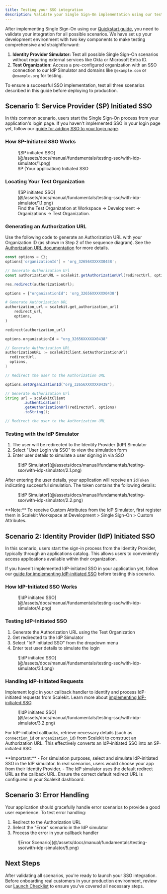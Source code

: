 ```yaml
---
title: Testing your SSO integration
description: Validate your Single Sign-On implementation using our test environment
---
```



After implementing Single Sign-On using our [Quickstart guide](/manual/sso-quickstart/), you need to validate your integration for all possible scenarios. We have set up your development environment with two key components to make testing comprehensive and straightforward:

1. **Identity Provider Simulator:** Test all possible Single Sign-On scenarios without requiring external services like Okta or Microsoft Entra ID.
2. **Test Organization:** Access a pre-configured organization with an SSO connection to our IdP Simulator and domains like `@example.com` or `@example.org` for testing.

To ensure a successful SSO implementation, test all three scenarios described in this guide before deploying to production.

## Scenario 1: Service Provider (SP) Initiated SSO

In this common scenario, users start the Single Sign-On process from your application's login page. If you haven't implemented SSO in your login page yet, follow our [guide for adding SSO to your login page](/manual/getting-started/installation).

### How SP-Initiated SSO Works

<figure>
  ![SP initiated SSO](@/assets/docs/manual/fundamentals/testing-sso/with-idp-simulator/1.png)
  <figcaption>SP (Your application) Initiated SSO</figcaption>
</figure>

### Locating Your Test Organization

<figure>
  ![SP initiated SSO](@/assets/docs/manual/fundamentals/testing-sso/with-idp-simulator/1.1.png)
  <figcaption>
    Find the Test Organization at Workspace → Development → Organizations → Test Organization.
  </figcaption>
</figure>

### Generating an Authorization URL

Use the following code to generate an Authorization URL with your Organization ID (as shown in Step 2 of the sequence diagram). See the [Authorization URL documentation](/manual/getting-started/authenticate-users) for more details.

<Tabs syncKey="language-preference">
<TabItem value="nodejs" label="Node.js">

```js
const options = {};
options['organizationId'] = 'org_32656XXXXXX0438';

// Generate Authorization Url
const authorizationURL = scalekit.getAuthorizationUrl(redirectUrl, options);

res.redirect(authorizationUrl);
```

</TabItem>

<TabItem value="python" label="Python">

```py
options = {"organizationId": 'org_32656XXXXXX0438'}

# Generate Authorization URL
authorization_url = scalekit.get_authorization_url(
    redirect_url,
    options,
)

redirect(authorization_url)
```

</TabItem>

<TabItem value="go" label="Go">

```go
options.organizationId = "org_32656XXXXXX0438"

// Generate Authorization URL
authorizationURL := scalekitClient.GetAuthorizationUrl(
  redirectUrl,
  options,
)

// Redirect the user to the Authorization URL
```

</TabItem>
<TabItem value="java" label="Java">

```java
options.setOrganizationId("org_32656XXXXXX0438");

// Generate Authorization Url
String url = scalekitClient
        .authentication()
        .getAuthorizationUrl(redirectUrl, options)
        .toString();

// Redirect the user to the Authorization URL
```

</TabItem>
</Tabs>

### Testing with the IdP Simulator

1. The user will be redirected to the Identity Provider (IdP) Simulator
2. Select "User Login via SSO" to view the simulation form
3. Enter user details to simulate a user signing in via SSO

<figure>
  ![IdP Simulator](@/assets/docs/manual/fundamentals/testing-sso/with-idp-simulator/2.1.png)
</figure>

After entering the user details, your application will receive an `idToken` indicating successful simulation. The token contains the following details:

<figure>
  ![IdP Simulator](@/assets/docs/manual/fundamentals/testing-sso/with-idp-simulator/2.2.png)
</figure>

<Aside>
**Note:** To receive Custom Attributes from the IdP Simulator, first register them in Scalekit Workspace at Development > Single Sign-On > Custom Attributes.
</Aside>

## Scenario 2: Identity Provider (IdP) Initiated SSO

In this scenario, users start the sign-in process from the Identity Provider, typically through an applications catalog. This allows users to conveniently access applications available within their organization.

If you haven't implemented IdP-initiated SSO in your application yet, follow our [guide for implementing IdP-initiated SSO](/guides/product/idp-init-sso) before testing this scenario.

### How IdP-Initiated SSO Works

<figure className="limited-width">
  ![IdP initiated SSO](@/assets/docs/manual/fundamentals/testing-sso/with-idp-simulator/4.png)
</figure>

### Testing IdP-Initiated SSO

1. Generate the Authorization URL using the Test Organization
2. Get redirected to the IdP Simulator
3. Select "IdP initiated SSO" from the dropdown menu
4. Enter test user details to simulate the login

<figure className="limited-width">
  ![IdP initiated SSO](@/assets/docs/manual/fundamentals/testing-sso/with-idp-simulator/3.1.png)
</figure>

### Handling IdP-Initiated Requests

Implement logic in your callback handler to identify and process IdP-initiated requests from Scalekit. Learn more about [implementing IdP-initiated SSO](/guides/product/idp-init-sso).

<figure>
  ![IdP initiated SSO](@/assets/docs/manual/fundamentals/testing-sso/with-idp-simulator/3.2.png)
</figure>

For IdP-initiated callbacks, retrieve necessary details (such as `connection_id` or `organization_id`) from Scalekit to construct an Authorization URL. This effectively converts an IdP-initiated SSO into an SP-initiated SSO.

<Aside>
**Important:**
- For simulation purposes, select and simulate IdP-initiated SSO in the IdP simulator. In real scenarios, users would choose your app from their Identity Provider.
- The IdP simulator uses the default redirect URL as the callback URL. Ensure the correct default redirect URL is configured in your Scalekit dashboard.
</Aside>

## Scenario 3: Error Handling

Your application should gracefully handle error scenarios to provide a good user experience. To test error handling:

1. Redirect to the Authorization URL
2. Select the "Error" scenario in the IdP simulator
3. Process the error in your callback handler

<figure>
  ![Error Scenario](@/assets/docs/manual/fundamentals/testing-sso/with-idp-simulator/5.png)
</figure>

## Next Steps

After validating all scenarios, you're ready to launch your SSO integration. Before onboarding real customers in your production environment, review our [Launch Checklist](/manual/fundamentals/launch-checklist) to ensure you've covered all necessary steps.